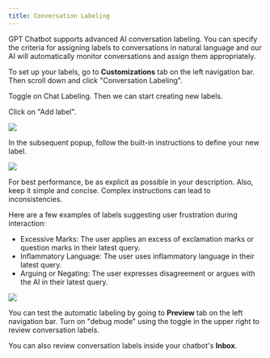 ```yaml
---
title: Conversation Labeling
---
```


GPT Chatbot supports advanced AI conversation labeling. You can specify the criteria for assigning labels to conversations
in natural language and our AI will automatically monitor conversations and assign them appropriately.

To set up your labels, go to **Customizations** tab on the left navigation bar. Then scroll down and click "Conversation
Labeling".

Toggle on Chat Labeling. Then we can start creating new labels.

Click on "Add label".

<Frame>
  <img src="/images/conversation-labeling-2.png" />
</Frame>

In the subsequent popup, follow the built-in instructions to define your new label.

<Frame>
  <img src="/images/conversation-labeling-3.png" />
</Frame>

For best performance, be as explicit as possible in your description. Also, keep it simple and concise. Complex instructions
can lead to inconsistencies.

Here are a few examples of labels suggesting user frustration during interaction:

- Excessive Marks: The user applies an excess of exclamation marks or question marks in their latest query.
- Inflammatory Language: The user uses inflammatory language in their latest query.
- Arguing or Negating: The user expresses disagreement or argues with the AI in their latest query.

<Frame>
  <img src="/images/conversation-labeling-4.png" />
</Frame>

You can test the automatic labeling by going to **Preview** tab on the left navigation bar. Turn on "debug mode" using the toggle
in the upper right to review conversation labels.

You can also review conversation labels inside your chatbot's **Inbox**.
